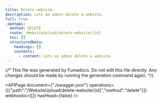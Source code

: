 ```yaml
---
title: Delete website.
description: Lets an admin delete a website.
full: true
_openapi:
  method: DELETE
  route: /WebsiteUpload/delete-website/{id}
  toc: []
  structuredData:
    headings: []
    contents:
      - content: Lets an admin delete a website.
---
```


{/* This file was generated by Fumadocs.
Do not edit this file directly. Any changes should be made by running the generation command again. */}

<APIPage document={"./swagger.json"} operations={[{"path":"/WebsiteUpload/delete-website/{id}","method":"delete"}]} webhooks={[]} hasHead={false} />